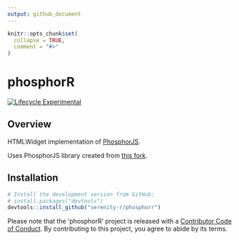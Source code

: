 ```yaml
---
output: github_document
---
```


<!-- README.md is generated from README.Rmd. Please edit that file -->

```r
knitr::opts_chunk$set(
  collapse = TRUE,
  comment = "#>"
)
```

# phosphorR

[![Lifecycle Experimental](https://img.shields.io/badge/lifecycle-experimental-orange.svg)](https://www.tidyverse.org/lifecycle/#experimental)

## Overview

HTMLWidget implementation of [PhosphorJS](http://phosphorjs.github.io/).

Uses PhosphorJS library created from [this fork](https://github.com/serenity-r/phosphor).

## Installation

```r
# Install the development version from GitHub:
# install.packages("devtools")
devtools::install_github("serenity-r/phosphorr")
```

Please note that the 'phosphorR' project is released with a [Contributor Code of Conduct](CODE_OF_CONDUCT.md). By contributing to this project, you agree to abide by its terms.
